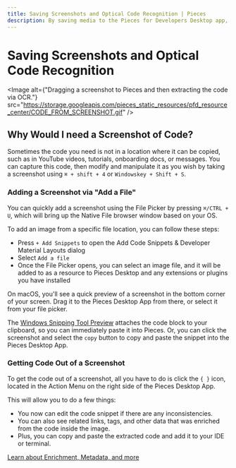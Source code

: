 ```yaml
---
title: Saving Screenshots and Optical Code Recognition | Pieces
description: By saving media to the Pieces for Developers Desktop app, all of your screenshots and code can live side by side.
---
```



<link rel="canonical" href="https://docs.pieces.app/product-highlights-and-benefits/saving-screenshots" />

# Saving Screenshots and Optical Code Recognition

<Image alt={"Dragging a screenshot to Pieces and then extracting the code via OCR."} src="https://storage.googleapis.com/pieces_static_resources/pfd_resource_center/CODE_FROM_SCREENSHOT.gif" />

## Why Would I need a Screenshot of Code?
Sometimes the code you need is not in a location where it can be copied, such as in YouTube videos, tutorials, onboarding docs, or messages. You can capture this code, then modify and manipulate it as you wish by taking a screenshot using ``` ⌘ + shift + 4 ``` or ``` Windowskey + Shift + S ```.

### Adding a Screenshot via "Add a File"

You can quickly add a screenshot using the File Picker by pressing `⌘/CTRL + U`, which will bring up the Native File browser window based on your OS.

To add an image from a specific file location, you can follow these steps:
- Press `+ Add Snippets` to open the Add Code Snippets & Developer Material Layouts dialog
- Select `Add a file`
- Once the File Picker opens, you can select an image file, and it will be added to as a resource to Pieces Desktop and any extensions or plugins you have installed

On macOS, you'll see a quick preview of a screenshot in the bottom corner of your screen. Drag it to the Pieces Desktop App from there, or select it from your file picker.

The [Windows Snipping Tool Preview](https://support.microsoft.com/en-us/windows/use-snipping-tool-to-capture-screenshots-00246869-1843-655f-f220-97299b865f6b) attaches the code block to your clipboard, so you can immediately paste it into Pieces. Or, you can click the screenshot and select the `copy` button to copy and paste the snippet into the Pieces Desktop App.

### Getting Code Out of a Screenshot
To get the code out of a screenshot, all you have to do is click the `{ }` icon, located in the Action Menu on the right side of the Pieces Desktop App.

This will allow you to do a few things:
- You now can edit the code snippet if there are any inconsistencies.
- You can also see related links, tags, and other data that was enriched from the code inside the image.
- Plus, you can copy and paste the extracted code and add it to your IDE or terminal.

[Learn about Enrichment, Metadata, and more](/learn/features/auto-enrichment)
